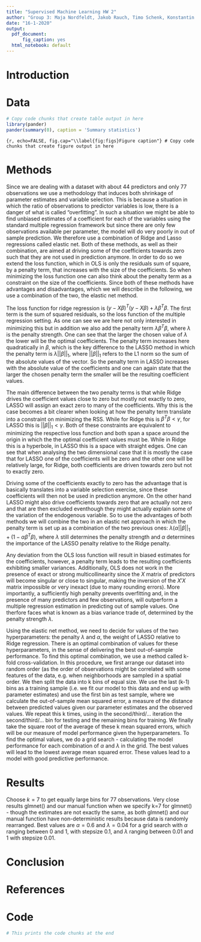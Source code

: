 ---
title: "Supervised Machine Learning HW 2"
author: "Group 3: Maja Nordfeldt, Jakob Rauch, Timo Schenk, Konstantin Sommer"
date: "16-1-2020"
output:
  pdf_document:
      fig_caption: yes
  html_notebook: default
---

# Introduction


# Data 


```{r, echo=FALSE}
# Copy code chunks that create table output in here
library(pander)
pander(summary(0), caption = 'Summary statistics')
```


```{r, echo=FALSE, fig.cap="\\label{fig:figs}Figure caption"}
# Copy code chunks that create figure output in here
```

# Methods
Since we are dealing with a dataset with about 44 predictors and only 77 observations we use a methodology that induces both shrinkage of parameter estimates and variable selection. This is because a situation in which the ratio of observations to predictor variables is low, there is a danger of what is called "overfitting". In such a situation we might be able to find unbiased estimates of a coefficient for each of the variables using the standard multiple regression framework but since there are only few observations available per parameter, the model will do very poorly in out of sample prediction. We therefore use a combination of Ridge and Lasso regressions called elastic net. Both of these methods, as well as their combination, are aimed at driving some of the coefficients towards zero such that they are not used in prediction anymore. In order to do so we extend the loss function, which in OLS is only the residuals sum of square, by a penalty term, that increases with the size of the coefficients. So when minimizing the loss function one can also think about the penalty term as a constraint on the size of the coefficients. Since both of these methods have advantages and disadvantages, which we will describe in the following, we use a combination of the two, the elastic net method.

The loss function for ridge regression is $(y-X\beta)^T(y- X\beta) + \lambda \beta^T\beta$. The first term is the sum of squared residuals, so the loss function of the multiple regression setting. As one can see we are here not only interested in minimizing this but in addition we also add the penalty term $\lambda \beta^T\beta$, where $\lambda$ is the penalty strength. One can see that the larger the chosen value of $\lambda$ the lower will be the optimal coefficients. The penalty term increases here quadratically in $\beta$, which is the key difference to the LASSO method in which the penalty term is $\lambda ||\beta||_1$, where $||\beta||_1$ refers to the L1 norm so the sum of the absolute values of the vector. So the penalty term in LASSO increases with the absolute value of the coefficients and one can again state that the larger the chosen penalty term the smaller will be the resulting coefficient values.

The main difference between the two penalty terms is that while Ridge drives the coefficient values close to zero but mostly not exactly to zero, LASSO will assign an exact zero to many of the coefficients. Why this is the case becomes a bit clearer when looking at how the penalty term translate into a constraint on minimizing the RSS. While for Ridge this is $\beta^T\beta<\gamma$, for LASSO this is $||\beta||_1<\gamma$. Both of these constraints are equivalent to minimizing the respective loss function and both span a space around the origin in which the the optimal coefficient values must be. While in Ridge this is a hyperbole, in LASSO this is a space with straight edges. One can see that when analysing the two dimensional case that it is mostly the case that for LASSO one of the coefficients will be zero and the other one will be relatively large, for Ridge, both coefficients are driven towards zero but not to exactly zero.

Driving some of the coefficients exactly to zero has the advantage that is basically translates into a variable selection exercise, since these coefficients will then not be used in prediction anymore. On the other hand LASSO might also drive coefficients towards zero that are actually not zero and that are then excluded eventhough they might actually explain some of the variation of the endogenous variable. So to use the advantages of both methods we will combine the two in an elastic net approach in which the penalty term is set up as a combination of the two previous ones: $\lambda(\alpha ||\beta||_1 +(1-\alpha\beta^T\beta)$, where $\lambda$ still determines the penalty strength and $\alpha$ determines the importance of the LASSO penalty relative to the Ridge penalty.

Any deviation from the OLS loss function will result in biased estimates for the coefficients, however, a penalty term leads to the resulting coefficients exhibiting smaller variances. Additionally, OLS does not work in the presence of exact or strong multicollinearity since the $X$ matrix of predictors will become singular or close to singular, making the inversion of the $X'X$ matrix impossible or very inexact (due to many rounding errors). More importantly, a sufficiently high penalty prevents overfitting and, in the presence of many predictors and few observations, will outperform a multiple regression estimation in predicting out of sample values. One therfore faces what is known as a bias variance trade of, determined by the penalty strength $\lambda$.

Using the elastic net method, we need to decide for values of the two hyperparameters: the penalty $\lambda$ and $\alpha$, the  weight of LASSO relative to Ridge regression. There is an optimal combination of values for these hyperparameters, in the sense of delivering the best out-of-sample performance. To find this optimal combination, we use a method called k-fold cross-validation. In this procedure, we first arrange our dataset into random order (as the order of observations might be correlated with some features of the data, e.g. when neighborhoods are sampled in a spatial order. We then split the data into k bins of equal size. We use the last (k-1) bins as a training sample (i.e. we fit our model to this data and end up with parameter estimates) and use the first bin as test sample, where we calculate the out-of-sample mean squared error, a measure of the distance between predicted values given our parameter estimates and the observed values. We repeat this k times, using in the second/third/... iteration the second/third/... bin for testing and the remaining bins for training. We finally take the square root of the average of these k mean squared errors, which will be our measure of model performance given the hyperparameters. To find the optimal values, we do a grid search - calculating the model performance for each combination of $\alpha$ and $\lambda$ in the grid. The best values will lead to the lowest average mean squared error. These values lead to a model with good predictive performance. 

# Results
Choose $k=7$ to get equally large bins for 77 observations. Very close results glmnet() and our manual function when we specify k=7 for glmnet() - though the estimates are not exactly the same, as both glmnet() and our manual function have non-deterministic results because data is randomly rearranged. Best values are $\alpha=0.6$ and $\lambda=0.04$ for a grid search with $\alpha$ ranging between 0 and 1, with stepsize 0.1, and $\lambda$ ranging between 0.01 and 1 with stepsize 0.01.

# Conclusion


# References

# Code
```{r ref.label=knitr::all_labels(), echo = T, eval = F}
# This prints the code chunks at the end
```
